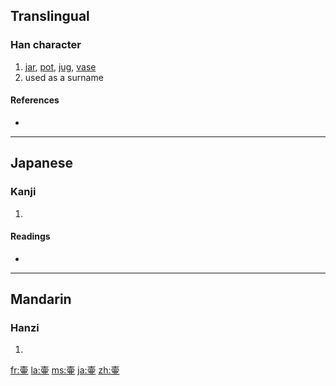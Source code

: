 {{also|壺}}
==Translingual==

===Han character===
{{Han char|rn=33|rad=士|as=08|sn=11|four=|canj=土月中一 (GBLM), X土月中一 (XGBLM)}}

# [[jar]], [[pot]], [[jug]], [[vase]]
# used as a surname

====References====
* {{Han ref|kx=0243.080|dkj=05662|dj=0483.170|hdz=10458.080|uh=58F7|ud=22775}}

----

==Japanese==

===Kanji===
{{ja-kanji|grade=|rs=士08}}

# {{defn|Japanese}}

====Readings====
* {{ja-readings|on=[[こ]] (ko)|kun=[[つぼ]] (tsubo)}}

----

==Mandarin==

===Hanzi===
{{cmn-hanzi|pin=[[hú]] ([[hu2]])|wg=hu<sup>2</sup>}}

# {{defn|Mandarin}}

[[fr:壷]]
[[la:壷]]
[[ms:壷]]
[[ja:壷]]
[[zh:壷]]